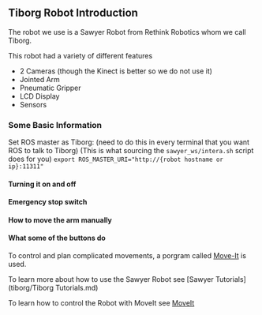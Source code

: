 ## Tiborg Robot Introduction

The robot we use is a Sawyer Robot from Rethink Robotics whom we call Tiborg.

This robot had a variety of different features

- 2 Cameras (though the Kinect is better so we do not use it)
- Jointed Arm
- Pneumatic Gripper
- LCD Display
- Sensors

### Some Basic Information

Set ROS master as Tiborg: (need to do this in every terminal that you want ROS to talk to Tiborg)
(This is what sourcing the `sawyer_ws/intera.sh` script does for you)
`export ROS_MASTER_URI="http://{robot hostname or ip}:11311"`

#### Turning it on and off

#### Emergency stop switch

#### How to move the arm manually

#### What some of the buttons do

To control and plan complicated movements, a porgram called [Move-It](https://moveit.ros.org/) is used.

To learn more about how to use the Sawyer Robot see [Sawyer Tutorials](tiborg/Tiborg Tutorials.md)

To learn how to control the Robot with MoveIt see [MoveIt](tiborg/MoveIt.md)
